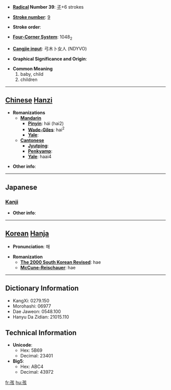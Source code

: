 * '''[[Wiktionary:Chinese radical index| Radical]] Number 39''': [[Wiktionary:Chinese radical index 子|子]]+6 strokes

* '''[[Wiktionary:Chinese total strokes index|Stroke number]]''': [[Wiktionary:Chinese total strokes index 9|9]]

* '''Stroke order''': 

* '''[[Wiktionary:Chinese four corner index|Four-Corner System]]''': 1048<sub>2</sub>

* '''[[Wiktionary:Chinese Cangjie index|Cangjie input]]''': 弓木卜女人 (NDYVO)

* '''Graphical Significance and Origin''': 

* '''Common Meaning'''
*#baby, child
*# children


----

== [[Chinese]] [[Hanzi]] ==

* '''Romanizations'''
** '''[[Mandarin]]'''
*** '''[[Pinyin]]''': hái (hai2)
*** '''[[Wade-Giles]]''': hai<sup>2</sup>
*** '''[[Yale]]''': 
** '''[[Cantonese]]'''
*** '''[[Jyutping]]''':
*** '''[[Penkyamp]]''': 
*** '''[[Yale]]''': haai4

* '''Other info''': 

----

==Japanese==
===[[Kanji]]===
{{kanji|on readings=[[かい]] (kai), [[がい]] (gai)
|kun readings=[[ちのみご]] (chinomigo)
}}

* '''Other info''':  

----

== [[Korean]] [[Hanja]] ==

* '''Pronunciation''': 해

* '''Romanization'''
** '''[[The 2000 South Korean Revised Romanization|The 2000 South Korean Revised]]''': hae
** '''[[McCune-Reischauer]]''': hae

----

== Dictionary Information ==

* KangXi: 0279.150
* Morohashi: 06977
* Dae Jaweon: 0548.100
* Hanyu Da Zidian: 21015.110

== Technical Information ==

* '''Unicode''':
** Hex: 5B69
** Decimal: 23401
* '''Big5''':
** Hex: ABC4
** Decimal: 43972

[[fr:孩]]
[[hu:孩]]